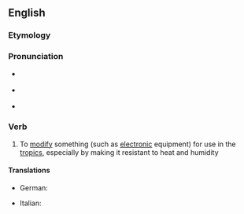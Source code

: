 ==English==

===Etymology===
{{suffix|en|tropical|ize}}

===Pronunciation===
* {{a|GA}} {{IPA|en|/ˈtɹɑpɪkəlaɪz/}}
* {{a|RP}} {{IPA|en|/ˈtɹɒpɪkəlaɪz/}}
* {{hyph|en|trop|i|cal|ize}}

===Verb===
{{en-verb|tropicaliz}}

# To [[modify]] something (such as [[electronic]] equipment) for use in the [[tropic]]s, especially by making it resistant to heat and humidity

====Translations====
{{trans-top|modify something for use in the tropics}}
* German: {{t|de|[[tropenfest]] [[machen]]}}
{{trans-mid}}
* Italian: {{t|it|tropicalizzare}}
{{trans-bottom}}